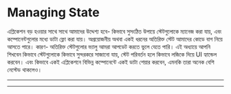 # Managing State

এপ্লিকেশন বড় হওয়ার সাথে সাথে আমাদের উদ্দেশ্য হবে- কিভাবে সুসংঠিত উপায়ে স্টেটগুলোকে ম্যানেজ করা যায়, এবং কম্পোনেন্টগুলোর মধ্যে ডাটা ফ্লো করা যায়। অপ্রয়োজনীয় অথবা একই ধরনের অতিরিক্ত স্টেট আমাদের কোডে বাগ নিয়ে আসতে পারে। কারণ- অতিরিক্ত স্টেটগুলোর ভ্যালু আমরা আপডেট করতে ভুলে যেতে পারি। এই অধ্যায়ে আপনি শিখবেন কিভাবে স্টেটগুলোকে কিভাবে সুন্দরকরে সাজানো যায়, স্টেট পরিবর্তন হলে কিভাবে লজিকে দিয়ে UI হ্যান্ডেল করবেন। এবং কিভাবে একই এপ্লিকেশনে বিভিন্ন কম্পোনেন্টে একই ডাটা শেয়ার করবেন, এমনকি তারা অনেক বেশি নেস্টেড থাকলেও।


<hr/>
<Donate/>
<hr/>
<GiscusComments
  repo="codedbyMojnu/react-bangla-tutorial"
  repoId="R_kgDOLDE87Q"
  category="General"
  categoryId="DIC_kwDOLDE87c4CtCIY"
  mapping="pathname"
  inputPosition="top"
  theme="preferred_color_scheme"
  lang="en"
/>